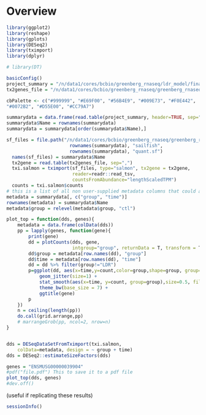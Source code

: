 
# Overview

```r
library(ggplot2)
library(reshape)
library(gplots)
library(DESeq2)
library(tximport)
library(dplyr)

# library(DT)

basicConfig()
project_summary = "/n/data1/cores/bcbio/greenberg_rnaseq/ldr_model/final/2016-02-29_ldr_model/project-summary.csv"
tx2genes_file = "/n/data1/cores/bcbio/greenberg_rnaseq/greenberg_rnaseq/ldr_model/final/2016-02-29_ldr_model/tx2gene.csv"

cbPalette <- c("#999999", "#E69F00", "#56B4E9", "#009E73", "#F0E442",
"#0072B2", "#D55E00", "#CC79A7")

summarydata = data.frame(read.table(project_summary, header=TRUE, sep=","), row.names="Name", check.rows=FALSE)
summarydata$Name = rownames(summarydata)
summarydata = summarydata[order(summarydata$Name),]

sf_files = file.path("/n/data1/cores/bcbio/greenberg_rnaseq/greenberg_rnaseq/ldr_model/final",
                       rownames(summarydata), "sailfish",
                       rownames(summarydata), "quant.sf")
  names(sf_files) = summarydata$Name
  tx2gene = read.table(tx2genes_file, sep=",")
  txi.salmon = tximport(sf_files, type="salmon", tx2gene = tx2gene,
                        reader=readr::read_tsv,
                        countsFromAbundance="lengthScaledTPM")
  counts = txi.salmon$counts
# this is a list of all non user-supplied metadata columns that could appear
metadata = summarydata[, c("group", "time")]
rownames(metadata) = summarydata$Name
metadata$group = relevel(metadata$group, "ctl")
```


```r

plot_top = function(dds, genes){
    metadata = data.frame(colData(dds))
    pp = lapply(genes, function(gene){
        print(gene)
        dd = plotCounts(dds, gene,
                        intgroup="group", returnData = T, transform = T)
        dd$group = metadata[row.names(dd), "group"]
        dd$time = metadata[row.names(dd), "time"]
        dd = dd %>% filter(group!="LDR")
        p=ggplot(dd, aes(x=time,y=count,color=group,shape=group, group=group)) +
            geom_jitter(size=1) +
            stat_smooth(aes(x=time, y=count, group=group),size=0.5, fill="grey80") +
            theme_bw(base_size = 7) +
            ggtitle(gene)
        p
    })
    n = ceiling(length(pp))
    do.call(grid.arrange,pp)
    # marrangeGrob(pp, ncol=2, nrow=n)
}


dds = DESeqDataSetFromTximport(txi.salmon,
    colData=metadata, design = ~ group + time)
dds = DESeq2::estimateSizeFactors(dds)

genes = "ENSMUSG00000039904"
#pdf("file.pdf") This to save it to a pdf file
plot_top(dds, genes)
#dev.off()
```

(useful if replicating these results)

```r
sessionInfo()
```
